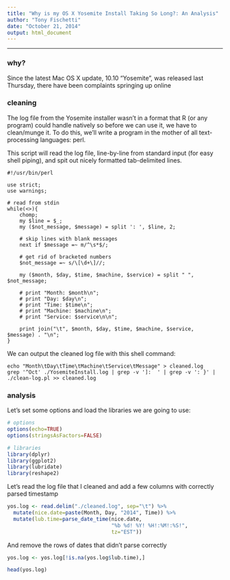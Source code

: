 ```yaml
---
title: "Why is my OS X Yosemite Install Taking So Long?: An Analysis"
author: "Tony Fischetti"
date: "October 21, 2014"
output: html_document
---
```


-------

### why?
Since the latest Mac OS X update, 10.10 "Yosemite", was released last Thursday,
there have been complaints springing up online 


### cleaning

The log file from the Yosemite installer wasn't in a format that R (or any
program) could handle natively so before we can use it, we have to clean/munge
it. To do this, we'll write a program in the mother of all text-processing
languages: perl.

This script will read the log file, line-by-line from standard input (for
easy shell piping), and spit out nicely formatted tab-delimited lines.

```
#!/usr/bin/perl

use strict;
use warnings;

# read from stdin
while(<>){
    chomp;
    my $line = $_;
    my ($not_message, $message) = split ': ', $line, 2;

    # skip lines with blank messages
    next if $message =~ m/^\s*$/;

    # get rid of bracketed numbers
    $not_message =~ s/\[\d+\]//;

    my ($month, $day, $time, $machine, $service) = split " ", $not_message;

    # print "Month: $month\n";
    # print "Day: $day\n";
    # print "Time: $time\n";
    # print "Machine: $machine\n";
    # print "Service: $service\n\n";

    print join("\t", $month, $day, $time, $machine, $service, $message) . "\n";
}
```

We can output the cleaned log file with this shell command:

```
echo "Month\tDay\tTime\tMachine\tService\tMessage" > cleaned.log
grep '^Oct' ./YosemiteInstall.log | grep -v ']:  ' | grep -v ': }' |  ./clean-log.pl >> cleaned.log
```

### analysis

Let's set some options and load the libraries we are going to use:

```r
# options
options(echo=TRUE)
options(stringsAsFactors=FALSE)

# libraries
library(dplyr)
library(ggplot2)
library(lubridate)
library(reshape2)
```


Let's read the log file that I cleaned and add a few columns with correctly
parsed timestamp

```r
yos.log <- read.delim("./cleaned.log", sep="\t") %>%
  mutate(nice.date=paste(Month, Day, "2014", Time)) %>%
  mutate(lub.time=parse_date_time(nice.date, 
                                  "%b %d! %Y! %H!:%M!:%S!", 
                                  tz="EST"))
```

And remove the rows of dates that didn't parse correctly
```r
yos.log <- yos.log[!is.na(yos.log$lub.time),]

head(yos.log)
```


